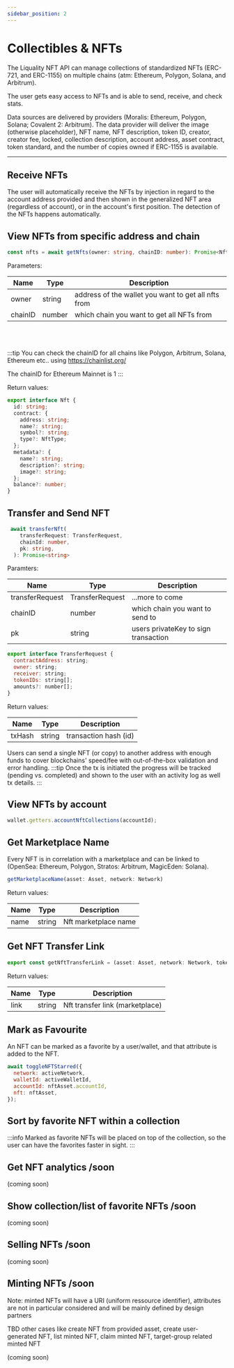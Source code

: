 ```yaml
---
sidebar_position: 2
---
```


# Collectibles & NFTs

The Liquality NFT API can manage collections of standardized NFTs (ERC-721, and ERC-1155) on multiple chains (atm: Ethereum, Polygon, Solana, and Arbitrum).

The user gets easy access to NFTs and is able to send, receive, and check stats.

Data sources are delivered by providers (Moralis: Ethereum, Polygon, Solana; Covalent 2: Arbitrum). The data provider will deliver the image (otherwise placeholder), NFT name, NFT description, token ID, creator, creator fee, locked, collection description, account address, asset contract, token standard, and the number of copies owned if ERC-1155 is available.

---

## Receive NFTs

The user will automatically receive the NFTs by injection in regard to the account address provided and then shown in the generalized NFT area (regardless of account), or in the account's first position. The detection of the NFTs happens automatically.

## View NFTs from specific address and chain

```typescript
const nfts = await getNfts(owner: string, chainID: number): Promise<Nft[] | null>
```

Parameters:

| Name    | Type   | Description                                         |
| ------- | ------ | --------------------------------------------------- |
| owner   | string | address of the wallet you want to get all nfts from |
| chainID | number | which chain you want to get all NFTs from           |

<br></br>

:::tip You can check the chainID for all chains
like Polygon, Arbitrum, Solana, Ethereum etc.. using https://chainlist.org/

The chainID for Ethereum Mainnet is 1
:::

Return values:

```typescript
export interface Nft {
  id: string;
  contract: {
    address: string;
    name?: string;
    symbol?: string;
    type?: NftType;
  };
  metadata?: {
    name?: string;
    description?: string;
    image?: string;
  };
  balance?: number;
}
```

## Transfer and Send NFT

```typescript
 await transferNft(
    transferRequest: TransferRequest,
    chainId: number,
    pk: string,
  ): Promise<string>
```

Paramters:

| Name            | Type            | Description                          |
| --------------- | --------------- | ------------------------------------ |
| transferRequest | TransferRequest | ...more to come                      |
| chainID         | number          | which chain you want to send to      |
| pk              | string          | users privateKey to sign transaction |

```javascript
export interface TransferRequest {
  contractAddress: string;
  owner: string;
  receiver: string;
  tokenIDs: string[];
  amounts?: number[];
}
```

Return values:

| Name   | Type   | Description           |
| ------ | ------ | --------------------- |
| txHash | string | transaction hash (id) |

Users can send a single NFT (or copy) to another address with enough funds to cover blockchains' speed/fee with out-of-the-box validation and error handling.
:::tip
Once the tx is initiated the progress will be tracked (pending vs. completed) and shown to the user with an activity log as well tx details.
:::

## View NFTs by account

```javascript
wallet.getters.accountNftCollections(accountId);
```

## Get Marketplace Name

Every NFT is in correlation with a marketplace and can be linked to (OpenSea: Ethereum, Polygon, Stratos: Arbitrum, MagicEden: Solana).

```javascript
getMarketplaceName(asset: Asset, network: Network)
```

Return values:

| Name | Type   | Description          |
| ---- | ------ | -------------------- |
| name | string | Nft marketplace name |

## Get NFT Transfer Link

```javascript
export const getNftTransferLink = (asset: Asset, network: Network, tokenId: string, contract_address: string)

```

Return values:

| Name | Type   | Description                     |
| ---- | ------ | ------------------------------- |
| link | string | Nft transfer link (marketplace) |

## Mark as Favourite

An NFT can be marked as a favorite by a user/wallet, and that attribute is added to the NFT.

```javascript
await toggleNFTStarred({
  network: activeNetwork,
  walletId: activeWalletId,
  accountId: nftAsset.accountId,
  nft: nftAsset,
});
```

## Sort by favorite NFT within a collection

:::info
Marked as favorite NFTs will be placed on top of the collection, so the user can have the favorites faster in sight.
:::

## Get NFT analytics /soon

(coming soon)

## Show collection/list of favorite NFTs /soon

(coming soon)

## Selling NFTs /soon

(coming soon)

## Minting NFTs /soon

Note: minted NFTs will have a URI (uniform ressource identifier), attributes are not in particular considered and will be mainly defined by design partners

TBD other cases like create NFT from provided asset, create user-generated NFT, list minted NFT, claim minted NFT, target-group related minted NFT

(coming soon)
